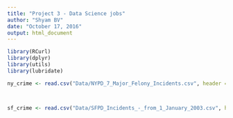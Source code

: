 ```yaml
---
title: "Project 3 - Data Science jobs"
author: "Shyam BV"
date: "October 17, 2016"
output: html_document
---
```


```r

library(RCurl)
library(dplyr)
library(utils)
library(lubridate)

```



```r

ny_crime <- read.csv("Data/NYPD_7_Major_Felony_Incidents.csv", header = TRUE, sep="," , stringsAsFactors = FALSE,na.strings = c("",NA,"n/a","N/A","NA")) %>% select(Offense, `Day.of.Week`,`Occurrence.Date`,`Occurrence.Month`,`Occurrence.Hour`,Borough,`Location.1`)



sf_crime <- read.csv("Data/SFPD_Incidents_-_from_1_January_2003.csv", header = TRUE, sep="," , stringsAsFactors = FALSE,na.strings = c("",NA,"n/a","N/A","NA")) %>% select(Category,DayOfWeek,Date,Time,PdDistrict,Location) %>% mutate(month = months(as.Date(sf_crime$Date,"%m/%d/%Y")))
                                          

```

